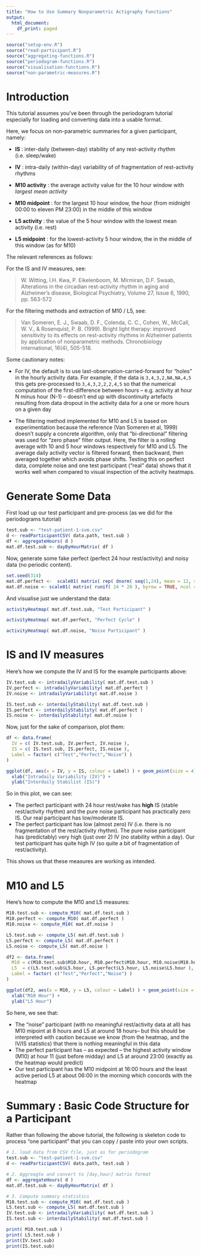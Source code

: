 ```yaml
---
title: "How to Use Summary Nonparametric Actigraphy Functions"
output:
  html_document:
    df_print: paged
---
```

```r
source("setup-env.R")
source("read-participant.R")
source("aggregating-functions.R")
source("periodogram-functions.R")
source("visualisation-functions.R")
source("non-parametric-measures.R")
```

# Introduction
This tutorial assumes you've been through the periodogram tutorial especially for loading and converting data into a usable format.

Here, we focus on non-parametric summaries for a given participant, namely:

  * **IS** : inter-daily (between-day) stability of any rest-activity rhythm (i.e. sleep/wake)
  * **IV** : intra-daily (within-day) variability of of fragmentation of rest-activity rhythms

  * **M10 activity** : the average activity value for the 10 hour window with *largest mean activity*
  * **M10 midpoint** : for the largest 10 hour window, the hour (from midnight 00:00 to eleven PM 23:00) in the middle of this window

  * **L5 activity** : the value of the 5 hour window with the lowest mean activity (i.e. rest)
  * **L5 midpoint** : for the lowest-activity 5 hour window, the in the middle of this window (as for M10)

The relevant references as follows:

For the IS and IV measures, see:

> W. Witting, I.H. Kwa, P. Eikelenboom, M. Mirmiran, D.F. Swaab, Alterations in the circadian rest-activity rhythm in aging and  Alzheimer's disease, Biological Psychiatry, Volume 27, Issue 6, 1990, pp. 563-572

For the filtering methods and extraction of M10 / L5, see:

> Van Someren, E. J., Swaab, D. F., Colenda, C. C., Cohen, W., McCall, W. V., & Rosenquist, P. B. (1999). Bright light therapy: improved sensitivity to its effects on rest-activity rhythms in Alzheimer patients by application of nonparametric methods. Chronobiology international, 16(4), 505-518.

Some cautionary notes:

  * For IV, the default is to use last-observation-carried-forward for "holes" in the hourly activity data.  For example, if the data is `3,4,3,2,NA,NA,4,5` this gets pre-processed to `3,4,3,2,2,2,4,5` so that the numerical computation of the first-difference between hours -- e.g. activity at hour N minus hour (N-1) -- doesn't end up with discontinuity artefacts resulting from data dropout in the activity data for a one or more hours on a given day

  * The filtering method implemented for M10 and L5 is based on experimentation because the reference (Van Someren et al, 1999) doesn't supply a concrete algorithm, only that "bi-directional" filtering was used for "zero phase" filter output.  Here, the filter is a rolling average with 10 and 5 hour windows respectively for M10 and L5.  The average daily activity vector is filtered forward, then backward, then averaged together which avoids phase shifts.  Testing this on perfect data, complete noise and one test participant ("real" data) shows that it works well when compared to visual inspection of the activity heatmaps.
  
# Generate Some Data

First load up our test participant and pre-process (as we did for the periodograms tutorial)

```r
test.sub <- "test-patient-1-svm.csv"
d <- readParticipantCSV( data.path, test.sub )
df <- aggregateHours( d )
mat.df.test.sub <- dayByHourMatrix( df )
```

Now, generate some fake perfect (perfect 24 hour rest/activity) and noisy data (no periodic content).

```r
set.seed(314)
mat.df.perfect <-  scale01( matrix( rep( dnorm( seq(1,24), mean = 12, sd = 5 ), 20 ), byrow = TRUE, ncol = 24, nrow = 20 ) )
mat.df.noise <- scale01( matrix( runif( 24 * 20 ), byrow = TRUE, ncol = 24, nrow = 20 ) )
```

And visualise just we understand the data:
```r
activityHeatmap( mat.df.test.sub, "Test Participant" )
```
```r
activityHeatmap( mat.df.perfect, "Perfect Cycle" )
```
```r
activityHeatmap( mat.df.noise, "Noise Participant" )
```
# IS and IV measures

Here's how we compute the IV and IS for the example participants above:
```r
IV.test.sub <- intradailyVariability( mat.df.test.sub )
IV.perfect <- intradailyVariability( mat.df.perfect )
IV.noise <- intradailyVariability( mat.df.noise )

IS.test.sub <- interdailyStability( mat.df.test.sub )
IS.perfect <- interdailyStability( mat.df.perfect )
IS.noise <- interdailyStability( mat.df.noise )

```

Now, just for the sake of comparison, plot them:

```r
df <- data.frame(
  IV = c( IV.test.sub, IV.perfect, IV.noise ),
  IS = c( IS.test.sub, IS.perfect, IS.noise ),
  Label = factor( c("Test","Perfect","Noise") )
)

ggplot(df, aes(x = IV, y = IS, colour = Label) ) + geom_point(size = 4) +
  xlab("Intradaily Variability (IV)") +
  ylab("Interdaily Stabilist (IS)")

```

So in this plot, we can see:

  * The perfect participant with 24 hour rest/wake has **high** IS (stable rest/activity rhythm) and the pure noise participant has practically zero IS.  Our real participant has low/moderate IS.
  * The perfect participant has low (almost zero) IV (i.e. there is no fragmentation of the rest/activity rhythm).  The pure noise participant has (predictably) very high (just over 2) IV (no stability within a day).  Our test participant has quite high IV (so quite a bit of fragmentation of rest/activity).
  
This shows us that these measures are working as intended.

# M10 and L5

Here's how to compute the M10 and L5 measures:

```r
M10.test.sub <- compute_M10( mat.df.test.sub )
M10.perfect <- compute_M10( mat.df.perfect )
M10.noise <- compute_M10( mat.df.noise )

L5.test.sub <- compute_L5( mat.df.test.sub )
L5.perfect <- compute_L5( mat.df.perfect )
L5.noise <- compute_L5( mat.df.noise )
```

```r
df2 <- data.frame(
  M10 = c(M10.test.sub$M10.hour, M10.perfect$M10.hour, M10.noise$M10.hour ),
  L5  = c(L5.test.sub$L5.hour, L5.perfect$L5.hour, L5.noise$L5.hour ),
  Label = factor( c("Test","Perfect","Noise") )
)

ggplot(df2, aes(x = M10, y = L5, colour = Label) ) + geom_point(size = 4) +
  xlab("M10 Hour") +
  ylab("L5 Hour")


```

So here, we see that:

  * The "noise" participant (with no meaningful rest/activity data at all) has M10 mipoint at 8 hours and L5 at around 18 hours-- but this should be interpreted with caution because we know (from the heatmap, and the IV/IS statistics) that there is nothing meaningful in this data
  * The perfect participant has -- as expected -- the highest activity window (M10) at hour 11 (just before midday) and L5 at around 23:00 (exactly as the heatmap would predict)
  * Our test participant has the M10 midpoint at 16:00 hours and the least active period L5 at about 06:00 in the morning which concords with the heatmap
  
  

# Summary : Basic Code Structure for a Participant

Rather than following the above tutorial, the following is skeleton code to process "one participant" that you can copy / paste into your own scripts.

```r
# 1. load data from CSV file, just as for periodogram 
test.sub <- "test-patient-1-svm.csv"
d <- readParticipantCSV( data.path, test.sub )

# 2. Aggreagte and convert to [day,hour] matrix format
df <- aggregateHours( d )
mat.df.test.sub <- dayByHourMatrix( df )

# 3. Compute summary statistics
M10.test.sub <- compute_M10( mat.df.test.sub )
L5.test.sub <- compute_L5( mat.df.test.sub )
IV.test.sub <- intradailyVariability( mat.df.test.sub )
IS.test.sub <- interdailyStability( mat.df.test.sub )

print( M10.test.sub )
print( L5.test.sub )
print(IV.test.sub)
print(IS.test.sub)

```
